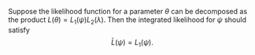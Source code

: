 \appendix

\chapter{Chapter 2}\label{appendix:A}
\index{Appendix@\emph{Appendix A}}

\section{Taylor Series}

\section{Tensor Product Notation}

\chapter{Chapter 3}\label{appendix:B}
\index{Appendix@\emph{Appendix B}}

\section{Desirable Properties of the Integrated Likelihood}

\subsection{Property 1}

Suppose the likelihood function for a parameter $\theta$ can be decomposed as the product $L(\theta) = L_1(\psi)L_2(\lambda)$. Then the integrated likelihood for $\psi$ should satisfy $$\bar{L}(\psi) = L_1(\psi).$$

\subsection{Property 2}

\subsection{Property 3}

\subsection{Property 4}

\chapter{Chapter 4}\label{appendix:C}
\index{Appendix@\emph{Appendix C}}
